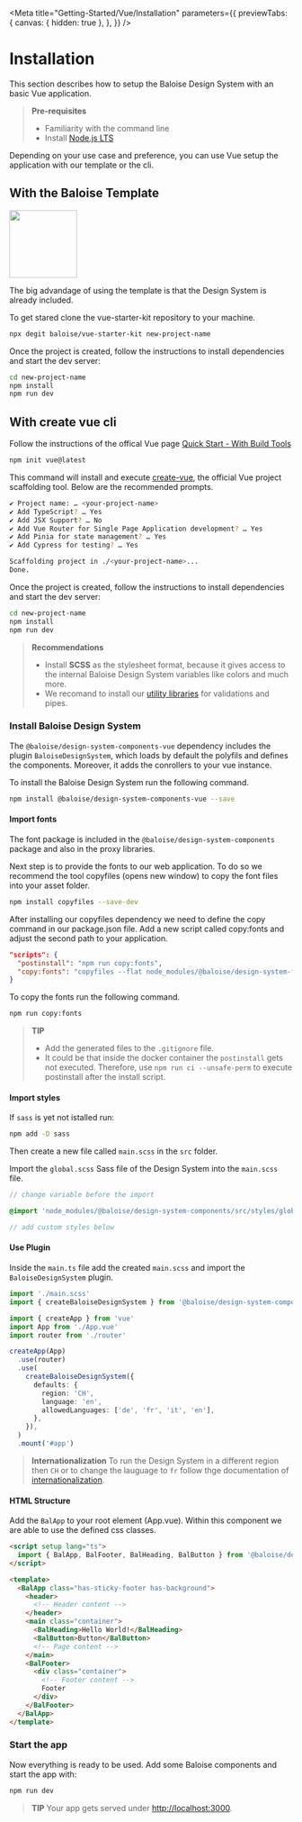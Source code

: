 
<Meta
  title="Getting-Started/Vue/Installation"
  parameters={{
    previewTabs: {
      canvas: { hidden: true },
    },
  }}
/>

# Installation

This section describes how to setup the Baloise Design System with an basic Vue application.

> **Pre-requisites**
>
> - Familiarity with the command line
> - Install [Node.js LTS](https://nodejs.org/en/)

Depending on your use case and preference, you can use Vue setup the application with our template or the cli.

## With the Baloise Template

<img width="120px" src="https://github.com/baloise/vue-starter-kit/raw/master/src/assets/logo.svg" />

The big advandage of using the template is that the Design System is already included.

To get stared clone the vue-starter-kit repository to your machine.

```bash
npx degit baloise/vue-starter-kit new-project-name
```

Once the project is created, follow the instructions to install dependencies and start the dev server:

```bash
cd new-project-name
npm install
npm run dev
```

## With create vue cli

Follow the instructions of the offical Vue page [Quick Start - With Build Tools](https://staging.vuejs.org/guide/quick-start.html#with-build-tools)

```sh
npm init vue@latest
```

This command will install and execute [create-vue](https://github.com/vuejs/create-vue), the official
Vue project scaffolding tool. Below are the recommended prompts.

```sh
✔ Project name: … <your-project-name>
✔ Add TypeScript? … Yes
✔ Add JSX Support? … No
✔ Add Vue Router for Single Page Application development? … Yes
✔ Add Pinia for state management? … Yes
✔ Add Cypress for testing? … Yes

Scaffolding project in ./<your-project-name>...
Done.
```

Once the project is created, follow the instructions to install dependencies and start the dev server:

```bash
cd new-project-name
npm install
npm run dev
```

> **Recommendations**
>
> - Install **SCSS** as the stylesheet format, because it gives access to the internal Baloise Design System variables like colors and much more.
> - We recomand to install our [utility libraries](https://github.com/baloise/web-app-utils) for validations and pipes.

### Install Baloise Design System

The `@baloise/design-system-components-vue` dependency includes the plugin `BaloiseDesignSystem`, which loads by default the polyfils and defines the components.
Moreover, it adds the conrollers to your vue instance.

To install the Baloise Design System run the following command.

```bash
npm install @baloise/design-system-components-vue --save
```

#### Import fonts

The font package is included in the `@baloise/design-system-components` package and also in the proxy libraries.

Next step is to provide the fonts to our web application. To do so we recommend the tool copyfiles (opens new window) to copy the font files into your asset folder.

```bash
npm install copyfiles --save-dev
```

After installing our copyfiles dependency we need to define the copy command in our package.json file. Add a new script called copy:fonts and adjust the second path to your application.

```json
"scripts": {
  "postinstall": "npm run copy:fonts",
  "copy:fonts": "copyfiles --flat node_modules/@baloise/design-system-fonts/lib/* public/assets/fonts"
}
```

To copy the fonts run the following command.

```bash
npm run copy:fonts
```

> **TIP**
>
> - Add the generated files to the `.gitignore` file.
> - It could be that inside the docker container the `postinstall` gets not executed. Therefore, use `npm run ci --unsafe-perm` to execute postinstall after the install script.

#### Import styles

If `sass` is yet not istalled run:

```sh
npm add -D sass
```

Then create a new file called `main.scss` in the `src` folder.

Import the `global.scss` Sass file of the Design System into the `main.scss` file.

```scss
// change variable before the import

@import 'node_modules/@baloise/design-system-components/src/styles/global.scss';

// add custom styles below
```

#### Use Plugin

Inside the `main.ts` file add the created `main.scss` and import the `BaloiseDesignSystem` plugin.

```typescript
import './main.scss'
import { createBaloiseDesignSystem } from '@baloise/design-system-components-vue'

import { createApp } from 'vue'
import App from './App.vue'
import router from './router'

createApp(App)
  .use(router)
  .use(
    createBaloiseDesignSystem({
      defaults: {
        region: 'CH',
        language: 'en',
        allowedLanguages: ['de', 'fr', 'it', 'en'],
      },
    }),
  )
  .mount('#app')
```

> **Internationalization** To run the Design System in a different region then `CH` or to change the lauguage to `fr` follow thge documentation of [internationalization](?path=/docs/getting-started-internationalization--page).

#### HTML Structure

Add the `BalApp` to your root element (App.vue). Within this component we are able to use the defined css classes.

```html
<script setup lang="ts">
  import { BalApp, BalFooter, BalHeading, BalButton } from '@baloise/design-system-components-vue'
</script>

<template>
  <BalApp class="has-sticky-footer has-background">
    <header>
      <!-- Header content -->
    </header>
    <main class="container">
      <BalHeading>Hello World!</BalHeading>
      <BalButton>Button</BalButton>
      <!-- Page content -->
    </main>
    <BalFooter>
      <div class="container">
        <!-- Footer content -->
        Footer
      </div>
    </BalFooter>
  </BalApp>
</template>
```

### Start the app

Now everything is ready to be used. Add some Baloise components and start the app with:

```bash
npm run dev
```

> **TIP**
> Your app gets served under [http://localhost:3000](http://localhost:3000).

<bal-doc-github link="/stories/getting-started/vue/01-installation.stories.mdx"></bal-doc-github>
